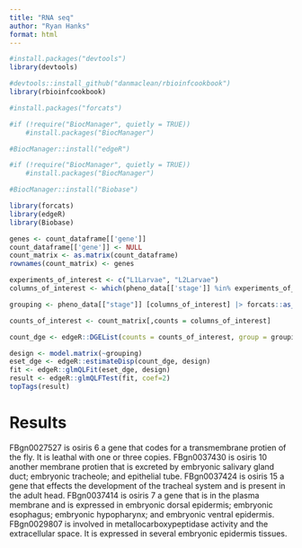 ```yaml
---
title: "RNA seq"
author: "Ryan Hanks"
format: html
---
```


```r
#install.packages("devtools")
library(devtools)
```
```r
#devtools::install_github("danmaclean/rbioinfcookbook")
library(rbioinfcookbook)
```

```r
#install.packages("forcats")

#if (!require("BiocManager", quietly = TRUE))
    #install.packages("BiocManager")

#BiocManager::install("edgeR")

#if (!require("BiocManager", quietly = TRUE))
    #install.packages("BiocManager")

#BiocManager::install("Biobase")

library(forcats)
library(edgeR)
library(Biobase)
```

```r
genes <- count_dataframe[['gene']]
count_dataframe[['gene']] <- NULL
count_matrix <- as.matrix(count_dataframe)
rownames(count_matrix) <- genes

experiments_of_interest <- c("L1Larvae", "L2Larvae")
columns_of_interest <- which(pheno_data[['stage']] %in% experiments_of_interest)

grouping <- pheno_data[["stage"]] [columns_of_interest] |> forcats::as_factor()

counts_of_interest <- count_matrix[,counts = columns_of_interest]

count_dge <- edgeR::DGEList(counts = counts_of_interest, group = grouping)

design <- model.matrix(~grouping)
eset_dge <- edgeR::estimateDisp(count_dge, design)
fit <- edgeR::glmQLFit(eset_dge, design)
result <- edgeR::glmQLFTest(fit, coef=2)
topTags(result)
```

# Results
FBgn0027527 is osiris 6 a gene that codes for a transmembrane protien of the fly. It is leathal with one or three copies.
FBgn0037430 is osiris 10 another membrane protien that is excreted by embryonic salivary gland duct; embryonic tracheole; and epithelial tube.
FBgn0037424 is osiris 15 a gene that effects the development of the tracheal system and is present in the adult head. 
FBgn0037414 is osiris 7 a gene that is in the plasma membrane and is expressed in embryonic dorsal epidermis; embryonic esophagus; embryonic hypopharynx; and embryonic ventral epidermis.
FBgn0029807 is involved in metallocarboxypeptidase activity and the extracellular space. It is expressed in several embryonic epidermis tissues.


